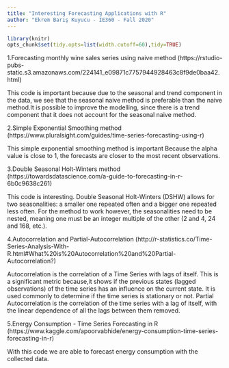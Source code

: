 ```yaml
---
title: "Interesting Forecasting Applications with R"
author: "Ekrem Barış Kuyucu - IE360 - Fall 2020"
---
```


```r
library(knitr)
opts_chunk$set(tidy.opts=list(width.cutoff=60),tidy=TRUE)
```

1.Forecasting monthly wine sales series using naive method (https://rstudio-pubs-static.s3.amazonaws.com/224141_e09871c7757944928463c8f9de0baa42.html)

This code is important because due to the seasonal and trend component in the data, we see that the seasonal naive method is preferable than the naive method.It is possible to improve the modelling, since there is a trend component that it does not account for the seasonal naive method. 

2.Simple Exponential Smoothing method
(https://www.pluralsight.com/guides/time-series-forecasting-using-r)

This simple exponential smoothing method is important Because the alpha value is close to 1, the forecasts are closer to the most recent observations.

3.Double Seasonal Holt-Winters method
(https://towardsdatascience.com/a-guide-to-forecasting-in-r-6b0c9638c261)

This code is interesting.  Double Seasonal Holt-Winters (DSHW) allows for two seasonalities: a smaller one repeated often and a bigger one repeated less often. For the method to work however, the seasonalities need to be nested, meaning one must be an integer multiple of the other (2 and 4, 24 and 168, etc.).

4.Autocorrelation and Partial-Autocorrelation
(http://r-statistics.co/Time-Series-Analysis-With-R.html#What%20is%20Autocorrelation%20and%20Partial-Autocorrelation?)

Autocorrelation is the correlation of a Time Series with lags of itself. This is a significant metric because,it shows if the previous states (lagged observations) of the time series has an influence on the current state. It is used commonly to determine if the time series is stationary or not.
Partial Autocorrelation is the correlation of the time series with a lag of itself, with the linear dependence of all the lags between them removed.

5.Energy Consumption - Time Series Forecasting in R
(https://www.kaggle.com/apoorvabhide/energy-consumption-time-series-forecasting-in-r)

With this code we are able to forecast energy consumption with the collected data. 